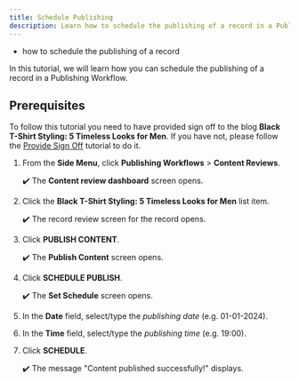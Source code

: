 ```yaml
---
title: Schedule Publishing
description: Learn how to schedule the publishing of a record in a Publishing Workflow.
---
```



<Alert type="success" title="WHAT YOU'LL LEARN">

- how to schedule the publishing of a record

</Alert>

In this tutorial, we will learn how you can schedule the publishing of a record in a Publishing Workflow.

## Prerequisites

To follow this tutorial you need to have provided sign off to the blog **Black T-Shirt Styling: 5 Timeless Looks for Men**. If you have not, please follow the [Provide Sign Off](./provide-sign-off) tutorial to do it.

1. From the **Side Menu**, click **Publishing Workflows** > **Content Reviews**.

    ✔️ The **Content review dashboard** screen opens.

2. Click the **Black T-Shirt Styling: 5 Timeless Looks for Men** list item.

    ✔️ The record review screen for the record opens.

3. Click **PUBLISH CONTENT**.

    ✔️ The **Publish Content** screen opens.

4. Click **SCHEDULE PUBLISH**.

    ✔️ The **Set Schedule** screen opens.

5. In the **Date** field, select/type the *publishing date* (e.g. 01-01-2024).

6. In the **Time** field, select/type the *publishing time* (e.g. 19:00).

7. Click **SCHEDULE**.

    ✔️ The message "Content published successfully!" displays.
